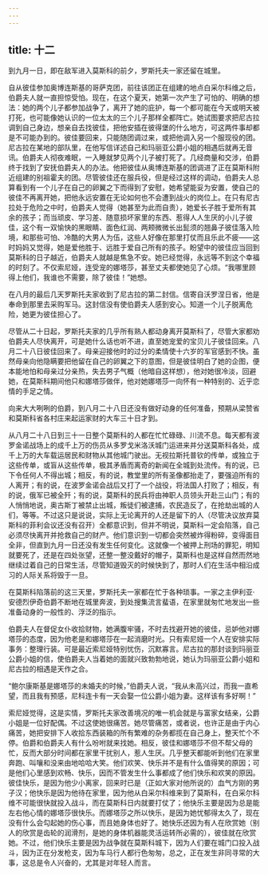 ```yaml
---
---
---
```

title: 十二
---



到九月一日，即在敌军进入莫斯科的前夕，罗斯托夫一家还留在城里。

自从彼佳参加奥博连斯基的哥萨克团，前往该团正在组建的地点白采尔科维之后，伯爵夫人就一直担惊受怕。现在，在这个夏天，她第一次产生了可怕的、明确的想法：她的两个儿子都参加战争了，离开了她的庇护，每一个都可能在今天或明天被打死，也可能像她认识的一位太太的三个儿子那样全都阵亡。她试图要求把尼古拉调到自己身边，想亲自去找彼佳，把他安插在彼得堡的什么地方，可这两件事却都是不可能办到的。彼佳要回来，只能随团调过来，或把他调入另一个服现役的团。尼古拉在某地的部队里，在他写信详述自己和玛丽亚公爵小姐的相遇后就再无音讯。伯爵夫人彻夜难眠，一入睡就梦见两个儿子被打死了。几经商量和交涉，伯爵终于找到了安抚伯爵夫人的办法。他把彼佳从奥博连斯基的团调进了正在莫斯科附近组建的别祖霍夫的团。尽管彼佳还在服兵役，但是经过这样的调动，伯爵夫人总算看到有一个儿子在自己的卵翼之下而得到了安慰，她希望能妥为安置，使自己的彼佳不再离开她，把他永远安置在无论如何也不会遭到战火的岗位上。在只有尼古拉处于危险之中时，伯爵夫人觉得（她甚至为此而自责），她爱长子胜于爱所有其余的孩子；而当顽皮、学习差、随意损坏家里的东西、惹得人人生厌的小儿子彼佳，这个有一双愉快的黑眼睛、面色红润、两颊微微长出髭须的翘鼻子彼佳落入险境，和那些可怕、冷酷的大男人为伍，这些人好像在那里打仗而且乐此不疲——这时妈妈又觉得，她是爱他胜于、远胜于爱自己所有的孩子。盼望中的彼佳应当回到莫斯科的日子越近，伯爵夫人就越是焦急不安。她已经觉得，永远等不到这个幸福的时刻了。不仅索尼娅，连受宠的娜塔莎，甚至丈夫都使她见了心烦。“我哪里顾得上他们，我谁也不需要，除了彼佳！”她想。

在八月的最后几天罗斯托夫家收到了尼古拉的第二封信。信寄自沃罗涅日省，他是奉命到那里去采购军马。这封信没有使伯爵夫人感到安心。知道一个儿子脱离危险，她更为彼佳担心了。

尽管从二十日起，罗斯托夫家的几乎所有熟人都动身离开莫斯科了，尽管大家都劝伯爵夫人尽快离开，可是她什么话也听不进，直至她宠爱的宝贝儿子彼佳回来。八月二十八日彼佳回来了。母亲迎接他时的过分的柔情使十六岁的军官感到不快。虽然母亲向他隐瞒要把他留在自己的卵翼之下的意图，但是彼佳明白了她的企图，便本能地怕和母亲过分亲热，失去男子气概（他暗自这样想），他对她很冷淡，回避她，在莫斯科期间他只和娜塔莎做伴，他对她娜塔莎一向怀有一种特别的、近乎恋情的手足之情。

向来大大咧咧的伯爵，到八月二十八日还没有做好动身的任何准备，预期从梁赞省和莫斯科省各村庄来起运家财的大车三十日才到。

从八月二十八日到三十一日整个莫斯科的人都在忙忙碌碌、川流不息。每天都有波罗金诺战场上的成千上万的伤员从多罗戈米洛沃城门运进来并分送莫斯科各处，成千上万的大车载运居民和财物从其他城门驶出。无视拉斯托普钦的传单，或独立于这些传单，或盲从这些传单，极其矛盾而离奇的新闻在全城到处流传。有的说，已下令任何人不得出城；相反，有的说，教堂里的所有圣像都抬走了，要强迫所有的人离开；有的说，在波罗金诺会战后又打了一个战役，将法国人打败了；相反，有的说，俄军已被全歼；有的说，莫斯科的民兵将由神职人员领头开赴三山门；有的人悄悄地说，奥古斯丁被禁止出城，叛徒们被逮捕，农民造反了，在抢劫出城的人们，等等。不过这只是说说，实际上无论离开的人还是留下的人（尽管决议放弃莫斯科的菲利会议还没有召开）全都意识到，但并不明说，莫斯科一定会陷落，自己必须尽快离开并抢救自己的财产。他们意识到一切都会突然被炸得粉碎，变得面目全非，但直到九月一日还没有发生任何变化。这就像一个被押上刑场的罪犯，明知就要死了，还是在四处张望，还整一整没戴好的帽子，莫斯科也是这样自然而然地继续过着自己的日常生活，尽管知道毁灭的时候快到了，那时人们在生活中相沿成习的人际关系将毁于一旦。

在莫斯科陷落前的这三天里，罗斯托夫一家都在忙于各种琐事。一家之主伊利亚·安德烈伊奇伯爵不断地在城里奔波，到处搜集流言蜚语，在家里就匆忙地发出一些准备动身的一般性的、浮泛的指示。

伯爵夫人在督促女仆收拾财物，她满腹牢骚，不时去找避开她的彼佳，忌妒他对娜塔莎的态度，因为他老是和娜塔莎在一起消磨时光。只有索尼娅一个人在安排实际事务：整理行装。可是最近索尼娅特别忧伤，沉默寡言。尼古拉的那封谈到玛丽亚公爵小姐的信，使伯爵夫人当着她的面就兴致勃勃地说，她认为玛丽亚公爵小姐和尼古拉的相遇是天作之合。

“鲍尔康斯基是娜塔莎的未婚夫的时候，”伯爵夫人说，“我从未高兴过，而我一直希望，而且我有预感，尼科连卡有一天会娶一位公爵小姐为妻。这样该有多好啊！”

索尼娅觉得，这是实情，罗斯托夫家改善境况的唯一机会就是与富家女结亲，公爵小姐是一位好配偶。不过这使她很痛苦。她尽管痛苦，或者说，也许正是由于内心痛苦，她把安排下人收拾东西装箱的所有繁难的杂务都揽在自己身上，整天忙个不停。伯爵和伯爵夫人有什么吩咐就来找她。相反，彼佳和娜塔莎不但不帮父母的忙，反而大部分时间都在家里干扰别人，惹人生厌。几乎整天都能听到他们在家里奔跑、叫嚷和没来由地哈哈大笑。他们欢笑、快乐并不是有什么值得笑的原因；可是他们心里感到欢畅、快乐，因而不管发生什么事都成了他们快乐和欢笑的原因。彼佳快乐，是因为他少小离家，回来时已是（正如大家对他所说的）血气方刚的男子汉；他快乐是因为他待在家里，因为他从白采尔科维来到了莫斯科，在白采尔科维不可能很快就投入战斗，而在莫斯科日内就要打仗了；他快乐主要是因为总是能左右他心情的娜塔莎很快乐。而娜塔莎之所以快乐，是因为她忧郁得太久了，现在没有什么会勾起她的伤心事，而且她身体也好了。她快乐还因为有人在欣赏她（别人的欣赏是齿轮的润滑剂，是她的身体机器能灵活运转所必需的），彼佳就在欣赏她。不过，他们快乐主要是因为战争就在莫斯科城下，因为人们要在城门口投入战斗，因为正在分发枪支，因为车马行人都行色匆匆，总之，正在发生非同寻常的大事，这总是令人兴奋的，尤其是对年轻人而言。